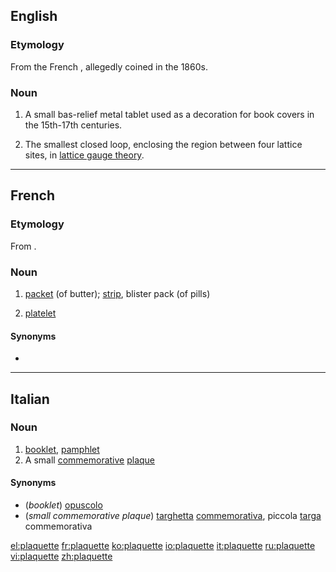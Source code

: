 ==English==

===Etymology===

From the French {{term|lang=fr|plaquette||small plaque}}, allegedly coined in the 1860s.

===Noun===
{{en-noun}}

# A small bas-relief metal tablet used as a decoration for book covers in the 15th-17th centuries.
# {{physics}} The smallest closed loop, enclosing the region between four lattice sites, in [[w:lattice gauge theory|lattice gauge theory]].

----

==French==

===Etymology===
From {{suffix|plaque|ette|lang=fr}}.

===Noun===
{{fr-noun|f}}

# [[packet]] (of butter); [[strip]], blister pack (of pills)
# {{hematology|cytology|lang=fr}} [[platelet]]

====Synonyms====
* {{l|fr|thrombocyte}}

----

==Italian==

===Noun===
{{head|it|noun|g=f}} {{inv}}

# [[booklet]], [[pamphlet]]
# A small [[commemorative]] [[plaque]]

====Synonyms====
* (''booklet'') [[opuscolo]]
* (''small commemorative plaque'') [[targhetta]] [[commemorativa]], piccola [[targa]] commemorativa

[[el:plaquette]]
[[fr:plaquette]]
[[ko:plaquette]]
[[io:plaquette]]
[[it:plaquette]]
[[ru:plaquette]]
[[vi:plaquette]]
[[zh:plaquette]]